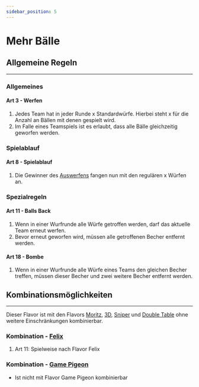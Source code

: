 ```yaml
---
sidebar_position: 5
---
```


# Mehr Bälle

## Allgemeine Regeln
<hr/>

### Allgemeines

#### Art 3 - Werfen

1. Jedes Team hat in jeder Runde <Highlight>x</Highlight> Standardwürfe. <Highlight>Hierbei steht x für die Anzahl an Bällen mit denen gespielt wird.</Highlight>
6. Im Falle eines Teamspiels ist es erlaubt, dass <Highlight>alle</Highlight> Bälle gleichzeitig geworfen werden.

### Spielablauf

#### Art 8 - Spielablauf

1. Die Gewinner des [Auswerfens](#art-7-auswerfen) fangen nun mit den regulären <Highlight>x</Highlight> Würfen an.

### Spezialregeln

#### Art 11 - Balls Back

1. Wenn in einer Wurfrunde <Highlight>alle</Highlight> Würfe getroffen werden, darf das aktuelle Team erneut werfen.
2. Bevor erneut geworfen wird, müssen <Highlight>alle</Highlight> getroffenen Becher entfernt werden.

#### Art 18 - Bombe

1.  Wenn in einer Wurfrunde <Highlight>alle</Highlight> Würfe eines Teams den gleichen Becher treffen, müssen dieser Becher und zwei weitere Becher entfernt werden.

## Kombinationsmöglichkeiten
<hr/>

Dieser Flavor ist mit den Flavors [Moritz](moritz), [3D](3d), [Sniper](sniper) und [Double Table](double_table) ohne weitere Einschränkungen kombinierbar.

### Kombination - [Felix](felix)

1. Art 11: Spielweise nach Flavor Felix

### Kombination - [Game Pigeon](game_pigeon)

- Ist nicht mit Flavor Game Pigeon kombinierbar
